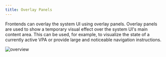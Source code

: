 ```yaml
---
title: Overlay Panels
---
```


Frontends can overlay the system UI using overlay panels. Overlay panels are used to show a
temporary visual effect over the system UI's main content area. This can be used, for example, to
visualize the state of a currently active VPA or provide large and noticeable navigation
instructions.

![overview](images/overlay-panels/overview.png)

